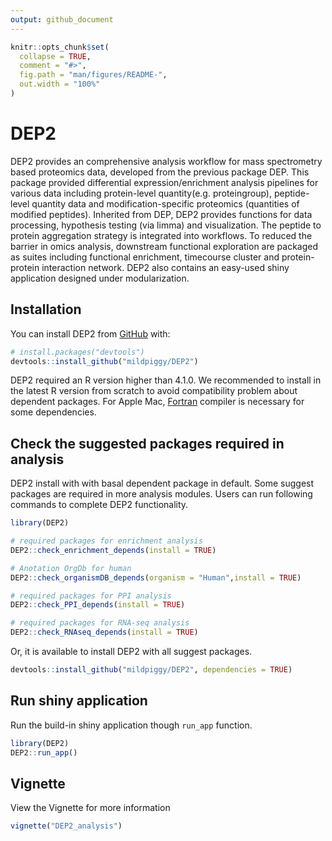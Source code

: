 ```yaml
---
output: github_document
---
```


<!-- README.md is generated from README.Rmd. Please edit that file -->

```r
knitr::opts_chunk$set(
  collapse = TRUE,
  comment = "#>",
  fig.path = "man/figures/README-",
  out.width = "100%"
)
```

# DEP2

<!-- badges: start -->

<!-- badges: end -->

<!-- <img src="logo.png" alt="logo" width="300"/> -->

<!-- ![logo](./logo.png) -->

DEP2 provides an comprehensive analysis workflow for mass spectrometry based proteomics data, developed from the previous package DEP. This package provided differential expression/enrichment analysis pipelines for various data including protein-level quantity(e.g. proteingroup), peptide-level quantity data and modification-specific proteomics (quantities of modified peptides). Inherited from DEP, DEP2 provides functions for data processing, hypothesis testing (via limma) and visualization. The peptide to protein aggregation strategy is integrated into workflows. To reduced the barrier in omics analysis, downstream functional exploration are packaged as suites including functional enrichment, timecourse cluster and protein-protein interaction network. DEP2 also contains an easy-used shiny application designed under modularization.

## Installation

You can install DEP2 from [GitHub](https://github.com/) with:

```r
# install.packages("devtools")
devtools::install_github("mildpiggy/DEP2")
```

DEP2 required an R version higher than 4.1.0. We recommended to install in the latest R version 
from scratch to avoid compatibility problem about dependent packages. 
For Apple Mac, [Fortran](https://mac.r-project.org/tools/) compiler is necessary for 
some dependencies. 

## Check the suggested packages required in analysis

DEP2 install with with basal dependent package in default. Some suggest packages are required in more analysis modules.
Users can run following commands to complete DEP2 functionality.

```r
library(DEP2)

# required packages for enrichment analysis
DEP2::check_enrichment_depends(install = TRUE)

# Anotation OrgDb for human
DEP2::check_organismDB_depends(organism = "Human",install = TRUE)

# required packages for PPI analysis
DEP2::check_PPI_depends(install = TRUE)

# required packages for RNA-seq analysis
DEP2::check_RNAseq_depends(install = TRUE)
```

Or, it is available to install DEP2 with all suggest packages.

```r
devtools::install_github("mildpiggy/DEP2", dependencies = TRUE)

```

## Run shiny application

Run the build-in shiny application though `run_app` function.

```r
library(DEP2)
DEP2::run_app()
```


## Vignette

View the Vignette for more information

```r
vignette("DEP2_analysis")
```
